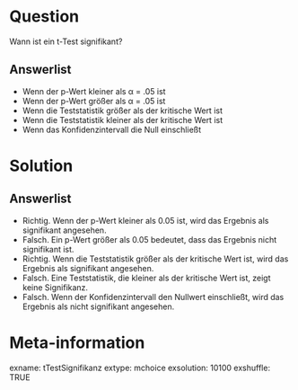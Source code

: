 Question 
======== 

Wann ist ein t-Test signifikant?

Answerlist
----------

* Wenn der p-Wert kleiner als α = .05 ist
* Wenn der p-Wert größer als α = .05 ist
* Wenn die Teststatistik größer als der kritische Wert ist
* Wenn die Teststatistik kleiner als der kritische Wert ist
* Wenn das Konfidenzintervall die Null einschließt

Solution
========

Answerlist
----------

* Richtig. Wenn der p-Wert kleiner als 0.05 ist, wird das Ergebnis als signifikant angesehen.
* Falsch. Ein p-Wert größer als 0.05 bedeutet, dass das Ergebnis nicht signifikant ist.
* Richtig. Wenn die Teststatistik größer als der kritische Wert ist, wird das Ergebnis als signifikant angesehen.
* Falsch. Eine Teststatistik, die kleiner als der kritische Wert ist, zeigt keine Signifikanz.
* Falsch. Wenn der Konfidenzintervall den Nullwert einschließt, wird das Ergebnis als nicht signifikant angesehen.

Meta-information
================
exname: tTestSignifikanz
extype: mchoice 
exsolution: 10100
exshuffle: TRUE
